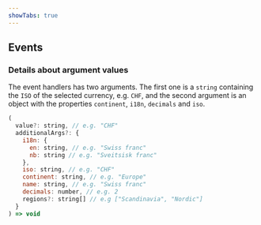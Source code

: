```yaml
---
showTabs: true
---
```



## Events

<PropertiesTable props={SelectCurrencyGeneralEvents} />

### Details about argument values

The event handlers has two arguments. The first one is a `string` containing the `ISO` of the selected currency, e.g. `CHF`, and the second argument is an object with the properties `continent`, `i18n`, `decimals` and `iso`.

```jsx
(
  value?: string, // e.g. "CHF"
  additionalArgs?: {
    i18n: {
      en: string, // e.g. "Swiss franc"
      nb: string // e.g. "Sveitsisk franc"
    },
    iso: string, // e.g. "CHF"
    continent: string, // e.g. "Europe"
    name: string, // e.g. "Swiss franc"
    decimals: number, // e.g. 2
    regions?: string[] // e.g ["Scandinavia", "Nordic"]
  }
) => void
```
